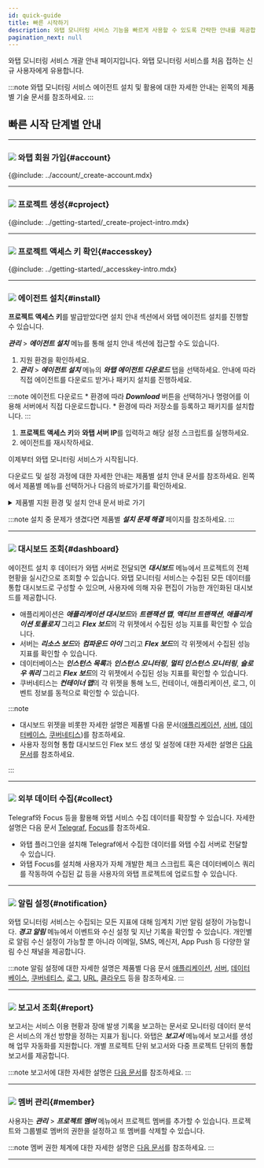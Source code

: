 ```yaml
---
id: quick-guide
title: 빠른 시작하기
description: 와탭 모니터링 서비스 기능을 빠르게 사용할 수 있도록 간략한 안내를 제공합니다.
pagination_next: null
---
```


와탭 모니터링 서비스 개괄 안내 페이지입니다. 와탭 모니터링 서비스를 처음 접하는 신규 사용자에게 유용합니다.

:::note
와탭 모니터링 서비스 에이전트 설치 및 활용에 대한 자세한 안내는 왼쪽의 제품별 기술 문서를 참조하세요.
:::

## 빠른 시작 단계별 안내

----

### ![](/img/number-01.png) 와탭 회원 가입{#account}

{@include: ../account/_create-account.mdx}

----

### ![](/img/number-02.png) 프로젝트 생성{#cproject}

{@include: ../getting-started/_create-project-intro.mdx}

----

### ![](/img/number-03.png) 프로젝트 액세스 키 확인{#accesskey}

{@include: ../getting-started/_accesskey-intro.mdx}

----

### ![](/img/number-04.png) 에이전트 설치{#install}

<!-- 공통 안내로 적용되지 않는 경우가 많아서 제품군 링크 제공? -->

**프로젝트 액세스 키**를 발급받았다면 설치 안내 섹션에서 와탭 에이전트 설치를 진행할 수 있습니다. 

***관리*** > ***에이전트 설치*** 메뉴를 통해 설치 안내 섹션에 접근할 수도 있습니다.

1. 지원 환경을 확인하세요. 
1. ***관리*** > ***에이전트 설치*** 메뉴의 ***와탭 에이전트 다운로드*** 탭을 선택하세요. 안내에 따라 직접 에이전트를 다운로드 받거나 패키지 설치를 진행하세요.

  :::note 에이전트 다운로드
    * 환경에 따라 ***Download*** 버튼을 선택하거나 명령어를 이용해 서버에서 직접 다운로드합니다.
    * 환경에 따라 저장소를 등록하고 패키지를 설치합니다.
  :::
1. **프로젝트 액세스 키**와 **와탭 서버 IP**를 입력하고 해당 설정 스크립트를 실행하세요.  
1. 에이전트를 재시작하세요. 

이제부터 와탭 모니터링 서비스가 시작됩니다. 

다운로드 및 설정 과정에 대한 자세한 안내는 제품별 설치 안내 문서를 참조하세요. 왼쪽에서 제품별 메뉴를 선택하거나 다음의 바로가기를 확인하세요.

<details>
<summary>제품별 지원 환경 및 설치 안내 문서 바로 가기</summary>

* **애플리케이션**
  * **Java**
    * [지원 환경](../apm/java-supported-spec)
    * [에이전트 설치](../apm/java)
  * **PHP**
    * [지원 환경](../apm/supported-spec-php)
    * [에이전트 설치](../apm/php)
  * **Node.js**
    * [지원 환경](../apm/nodejs-supported-spec)
    * [에이전트 설치](../apm/nodejs-install-agent)
  * **Python**
    * [지원 환경](../apm/python-supported-spec)
    * [에이전트 설치](../apm/python-install-agent)
  * **.NET**
    * [지원 환경](../apm/dotnet-supported-spec)
    * [에이전트 설치](../apm/dotnet-install-agent)
  * **Golang**
    * [지원 환경](../apm/golang-supported-spec)
    * [에이전트 설치](../apm/golang-install-agent)
* **서버**
  * [지원 환경](../server/server-spec)
  * [에이전트 설치](../server/server-install-agent)
* **데이터베이스**
  * [지원 환경](../db/db-monitoring-support)
  * [에이전트 설치](../db/install-db-agent)
* **쿠버네티스**
  * [지원 환경](../kubernetes/kubernetes-support)
  * [에이전트 설치](../kubernetes/kubernetes-install) 
* [로그](../log/log-function)
* [URL](../url/url-install)
* **클라우드** 
  * [Amazon ECS](../amazon-ecs/amazon-ecs-install)
  * [Amazon Cloudwatch](../amazon-cloudwatch/amazon-cloudwatch-install)
  * [Azure Monitor](../azure/azure-monitor-install)
  * [Naver Cloud Monitoring](../ncloud/ncloud-monitoring-install)
  * [Oracle Cloud Monitor](../oracle-cloud/oracle-cloud-monitor-install)

</details> 

:::note
설치 중 문제가 생겼다면 제품별 ***설치 문제 해결*** 페이지를 참조하세요.
:::

----

### ![](/img/number-05.png) 대시보드 조회{#dashboard}

에이전트 설치 후 데이터가 와탭 서버로 전달되면 ***대시보드*** 메뉴에서 프로젝트의 전체 현황을 실시간으로 조회할 수 있습니다. 와탭 모니터링 서비스는 수집된 모든 데이터를 통합 대시보드로 구성할 수 있으며, 사용자에 의해 자유 편집이 가능한 개인화된 대시보드를 제공합니다.

* 애플리케이션은 ***애플리케이션 대시보드***와 ***트랜잭션 맵***, ***액티브 트랜잭션***, ***애플리케이션 토폴로지*** 그리고 ***Flex 보드***의 각 위젯에서 수집된 성능 지표를 확인할 수 있습니다.
* 서버는 ***리소스 보드***와 ***컴파운드 아이*** 그리고 ***Flex 보드***의 각 위젯에서 수집된 성능 지표를 확인할 수 있습니다.
* 데이터베이스는 ***인스턴스 목록***과 ***인스턴스 모니터링***, ***멀티 인스턴스 모니터링***, ***슬로우 쿼리*** 그리고 ***Flex 보드***의 각 위젯에서 수집된 성능 지표를 확인할 수 있습니다.
* 쿠버네티스는 ***컨테이너 맵***의 각 위젯을 통해 노드, 컨테이너, 애플리케이션, 로그, 이벤트 정보를 동적으로 확인할 수 있습니다.

:::note
* 대시보드 위젯을 비롯한 자세한 설명은 제품별 다음 문서([애플리케이션](../apm/learn-apm-main-menu), [서버](../server/learn-server-main-menu), [데이터베이스](../db/learn-db-main-menu), [쿠버네티스](../kubernetes/learn-kubernetes-main-menu))를 참조하세요. 
* 사용자 정의형 통합 대시보드인 Flex 보드 생성 및 설정에 대한 자세한 설명은 [다음 문서](../dashboard/flex-board)를 참조하세요.
<!-- * VR 타입 아이템 안내는 기술 문서 페이지 개편 이후 클라우드 메뉴에서 확인할 수 있습니다.-->
:::

<!-- 대시보드 안내를 대시보드 메뉴 안내만 할 지 아니면 에이전트 주요 메뉴 안내로 활용할지?  -->
<!-- 로그 모니터링, URL 모니터링, 클라우드 모니터링 등 각 성능 지표 조회 방식 취합하기? -->

----

### ![](/img/number-06.png) 외부 데이터 수집{#collect}

<!-- 텔레그라프, 포커스 -->
Telegraf와 Focus 등을 활용해 와탭 서비스 수집 데이터를 확장할 수 있습니다. 자세한 설명은 다음 문서 [Telegraf](../telegraf/telegraf-intro.mdx), [Focus](../focus/focus-intro.mdx)를 참조하세요.

* 와탭 플러그인을 설치해 Telegraf에서 수집한 데이터를 와탭 수집 서버로 전달할 수 있습니다.
* 와탭 Focus를 설치해 사용자가 자체 개발한 체크 스크립트 혹은 데이터베이스 쿼리를 작동하여 수집된 값 등을 사용자의 와탭 프로젝트에 업로드할 수 있습니다.

----

### ![](/img/ic-number-07.svg) 알림 설정{#notification}

와탭 모니터링 서비스는 수집되는 모든 지표에 대해 임계치 기반 알림 설정이 가능합니다. ***경고 알림*** 메뉴에서 이벤트와 수신 설정 및 지난 기록을 확인할 수 있습니다. 개인별로 알림 수신 설정이 가능할 뿐 아니라 이메일, SMS, 메신저, App Push 등 다양한 알림 수신 채널을 제공합니다. 
<!-- 와탭 모니터링 서비스는 이메일, SMS, 메신저, App Push 등 사용자가 선호하는 수단을 선택하여 알림을 수신할 수 있습니다. -->

:::note
알림 설정에 대한 자세한 설명은 제품별 다음 문서 [애플리케이션](../notification/apm-set-notice), [서버](../notification/server-set-notice), [데이터베이스](../notification/db-set-notics), [쿠버네티스](../notification/kubernetes-set-notice), [로그](../notification/log-alert), [URL](../url/url-event), [클라우드](../notification/ecs-set-notice) 등을 참조하세요.
:::

----

### ![](/img/ic-number-08.svg) 보고서 조회{#report}

보고서는 서비스 이용 현황과 장애 발생 기록을 보고하는 문서로 모니터링 데이터 분석은 서비스의 개선 방향을 정하는 지표가 됩니다. 와탭은 ***보고서*** 메뉴에서 보고서를 생성해 업무 자동화를 지원합니다. 개별 프로젝트 단위 보고서와 다중 프로젝트 단위의 통합 보고서를 제공합니다.

:::note
보고서에 대한 자세한 설명은 [다음 문서](../analysis/report-intro)를 참조하세요.
:::

----

### ![](/img/ic-number-09.svg) 멤버 관리{#member}

사용자는 ***관리*** > ***프로젝트 멤버*** 메뉴에서 프로젝트 멤버를 추가할 수 있습니다. 프로젝트와 그룹별로 멤버의 권한을 설정하고 또 멤버를 삭제할 수 있습니다.  

:::note
멤버 권한 체계에 대한 자세한 설명은 [다음 문서](../project/project-structure#project-auth)를 참조하세요.
:::

----

<!--## 참고 자료

* 와탭 모니터링 서비스 기능 문의는 support@whatap.io로 보내주세요.
* 
-->
<!-- 단계 표현 재기술 필요 다음 단계? 다음 순서? -->
